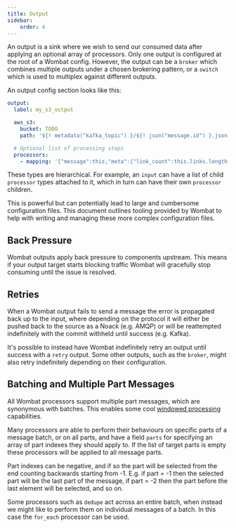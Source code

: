 ```yaml
---
title: Output
sidebar:
    order: 4
---
```


An output is a sink where we wish to send our consumed data after applying an optional array
of processors. Only one output is configured at the root of a Wombat config. However, the output can be
a `broker` which combines multiple outputs under a chosen brokering pattern, or a `switch`
which is used to multiplex against different outputs.

An output config section looks like this:

```yaml
output:
  label: my_s3_output

  aws_s3:
    bucket: TODO
    path: '${! metadata("kafka_topic") }/${! json("message.id") }.json'

  # Optional list of processing steps
  processors:
    - mapping: '{"message":this,"meta":{"link_count":this.links.length()}}'
```

These types are hierarchical. For example, an `input` can have a list of child `processor` types attached to it, which
in turn can have their own `processor` children.

This is powerful but can potentially lead to large and cumbersome configuration files. This document outlines tooling
provided by Wombat to help with writing and managing these more complex configuration files.

## Back Pressure

Wombat outputs apply back pressure to components upstream. This means if your output target starts blocking traffic
Wombat will gracefully stop consuming until the issue is resolved.

## Retries

When a Wombat output fails to send a message the error is propagated back up to the input, where depending on the
protocol it will either be pushed back to the source as a Noack (e.g. AMQP) or will be reattempted indefinitely with the
commit withheld until success (e.g. Kafka).

It's possible to instead have Wombat indefinitely retry an output until success with a `retry` output.
Some other outputs, such as the `broker`, might also retry indefinitely depending on their
configuration.

## Batching and Multiple Part Messages

All Wombat processors support multiple part messages, which are synonymous with batches. This enables some
cool [windowed processing](/guides/windowed_processing) capabilities.

Many processors are able to perform their behaviours on specific parts of a message batch, or on all parts, and have a
field `parts` for specifying an array of part indexes they should apply to. If the list of target parts is empty these
processors will be applied to all message parts.

Part indexes can be negative, and if so the part will be selected from the end counting backwards starting from -1. E.g.
if part = -1 then the selected part will be the last part of the message, if part = -2 then the part before the last
element will be selected, and so on.

Some processors such as `dedupe` act across an entire batch, when instead we might like to perform
them on individual messages of a batch. In this case the `for_each` processor can be used.